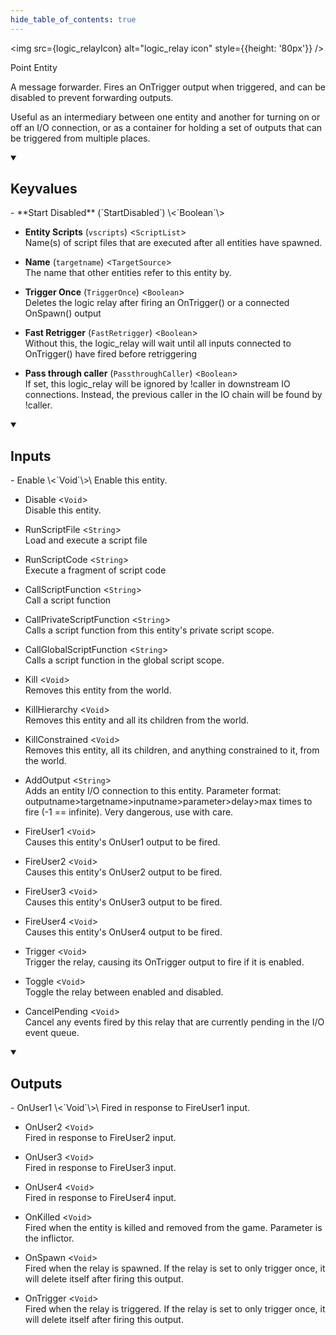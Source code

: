 ```yaml
---
hide_table_of_contents: true
---
```



<img src={logic_relayIcon} alt="logic_relay icon" style={{height: '80px'}} />

Point Entity

A message forwarder. Fires an OnTrigger output when triggered, and can be disabled to prevent forwarding outputs.

Useful as an intermediary between one entity and another for turning on or off an I/O connection, or as a container for holding a set of outputs that can be triggered from multiple places.

<details open>
<summary><h2>Keyvalues</h2></summary>
- **Start Disabled** (`StartDisabled`) \<`Boolean`\>

- **Entity Scripts** (`vscripts`) \<`ScriptList`\>\
Name(s) of script files that are executed after all entities have spawned.

- **Name** (`targetname`) \<`TargetSource`\>\
The name that other entities refer to this entity by.

- **Trigger Once** (`TriggerOnce`) \<`Boolean`\>\
Deletes the logic relay after firing an OnTrigger() or a connected OnSpawn() output

- **Fast Retrigger** (`FastRetrigger`) \<`Boolean`\>\
Without this, the logic_relay will wait until all inputs connected to OnTrigger() have fired before retriggering

- **Pass through caller** (`PassthroughCaller`) \<`Boolean`\>\
If set, this logic_relay will be ignored by !caller in downstream IO connections. Instead, the previous caller in the IO chain will be found by !caller.


 </details>
<details open>
<summary><h2>Inputs</h2></summary>
- Enable \<`Void`\>\
Enable this entity.

- Disable \<`Void`\>\
Disable this entity.

- RunScriptFile \<`String`\>\
Load and execute a script file

- RunScriptCode \<`String`\>\
Execute a fragment of script code

- CallScriptFunction \<`String`\>\
Call a script function

- CallPrivateScriptFunction \<`String`\>\
Calls a script function from this entity's private script scope.

- CallGlobalScriptFunction \<`String`\>\
Calls a script function in the global script scope.

- Kill \<`Void`\>\
Removes this entity from the world.

- KillHierarchy \<`Void`\>\
Removes this entity and all its children from the world.

- KillConstrained \<`Void`\>\
Removes this entity, all its children, and anything constrained to it, from the world.

- AddOutput \<`String`\>\
Adds an entity I/O connection to this entity. Parameter format: outputname&gt;targetname>inputname&gt;parameter&gt;delay&gt;max times to fire (-1 == infinite). Very dangerous, use with care.

- FireUser1 \<`Void`\>\
Causes this entity's OnUser1 output to be fired.

- FireUser2 \<`Void`\>\
Causes this entity's OnUser2 output to be fired.

- FireUser3 \<`Void`\>\
Causes this entity's OnUser3 output to be fired.

- FireUser4 \<`Void`\>\
Causes this entity's OnUser4 output to be fired.

- Trigger \<`Void`\>\
Trigger the relay, causing its OnTrigger output to fire if it is enabled.

- Toggle \<`Void`\>\
Toggle the relay between enabled and disabled.

- CancelPending \<`Void`\>\
Cancel any events fired by this relay that are currently pending in the I/O event queue.


 </details>
<details open>
<summary><h2>Outputs</h2></summary>
- OnUser1 \<`Void`\>\
Fired in response to FireUser1 input.

- OnUser2 \<`Void`\>\
Fired in response to FireUser2 input.

- OnUser3 \<`Void`\>\
Fired in response to FireUser3 input.

- OnUser4 \<`Void`\>\
Fired in response to FireUser4 input.

- OnKilled \<`Void`\>\
Fired when the entity is killed and removed from the game. Parameter is the inflictor.

- OnSpawn \<`Void`\>\
Fired when the relay is spawned. If the relay is set to only trigger once, it will delete itself after firing this output.

- OnTrigger \<`Void`\>\
Fired when the relay is triggered. If the relay is set to only trigger once, it will delete itself after firing this output.


 </details>